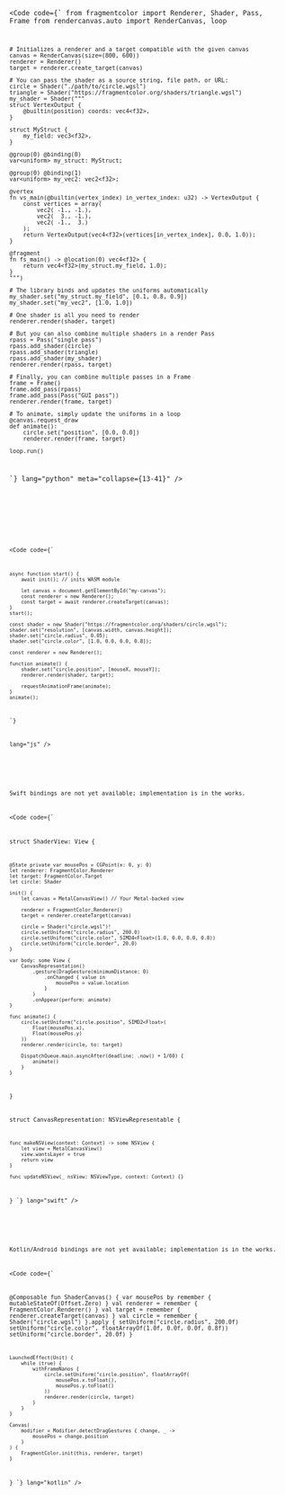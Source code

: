 
<Tabs>

<TabItem label="Python">

<Code code="pip install fragmentcolor rendercanvas glfw" lang="bash" />

<Code
code={`
    from fragmentcolor import Renderer, Shader, Pass, Frame
    from rendercanvas.auto import RenderCanvas, loop

    # Initializes a renderer and a target compatible with the given canvas
    canvas = RenderCanvas(size=(800, 600))
    renderer = Renderer()
    target = renderer.create_target(canvas)

    # You can pass the shader as a source string, file path, or URL:
    circle = Shader("./path/to/circle.wgsl")
    triangle = Shader("https://fragmentcolor.org/shaders/triangle.wgsl")
    my_shader = Shader("""
    struct VertexOutput {
        @builtin(position) coords: vec4<f32>,
    }

    struct MyStruct {
        my_field: vec3<f32>,
    }

    @group(0) @binding(0)
    var<uniform> my_struct: MyStruct;

    @group(0) @binding(1)
    var<uniform> my_vec2: vec2<f32>;

    @vertex
    fn vs_main(@builtin(vertex_index) in_vertex_index: u32) -> VertexOutput {
        const vertices = array(
            vec2( -1., -1.),
            vec2(  3., -1.),
            vec2( -1.,  3.)
        );
        return VertexOutput(vec4<f32>(vertices[in_vertex_index], 0.0, 1.0));
    }

    @fragment
    fn fs_main() -> @location(0) vec4<f32> {
        return vec4<f32>(my_struct.my_field, 1.0);
    }
    """)

    # The library binds and updates the uniforms automatically
    my_shader.set("my_struct.my_field", [0.1, 0.8, 0.9])
    my_shader.set("my_vec2", [1.0, 1.0])

    # One shader is all you need to render
    renderer.render(shader, target)

    # But you can also combine multiple shaders in a render Pass
    rpass = Pass("single pass")
    rpass.add_shader(circle)
    rpass.add_shader(triangle)
    rpass.add_shader(my_shader)
    renderer.render(rpass, target)

    # Finally, you can combine multiple passes in a Frame
    frame = Frame()
    frame.add_pass(rpass)
    frame.add_pass(Pass("GUI pass"))
    renderer.render(frame, target)

    # To animate, simply update the uniforms in a loop
    @canvas.request_draw
    def animate():
        circle.set("position", [0.0, 0.0])
        renderer.render(frame, target)

    loop.run()

`}
lang="python"
meta="collapse={13-41}"
/>

</TabItem>

<TabItem label="JavaScript">

<Code code="npm install fragmentcolor" lang="bash" />

<Code
code={`

    async function start() {
        await init(); // inits WASM module

        let canvas = document.getElementById("my-canvas");
        const renderer = new Renderer();
        const target = await renderer.createTarget(canvas);
    }
    start();

    const shader = new Shader("https://fragmentcolor.org/shaders/circle.wgsl");
    shader.set("resolution", [canvas.width, canvas.height]);
    shader.set("circle.radius", 0.05);
    shader.set("circle.color", [1.0, 0.0, 0.0, 0.8]);

    const renderer = new Renderer();

    function animate() {
        shader.set("circle.position", [mouseX, mouseY]);
        renderer.render(shader, target);

        requestAnimationFrame(animate);
    }
    animate();
`}

lang="js"
/>

</TabItem>

<TabItem label="Swift">

<Aside type="caution" title="Work in progress">
Swift bindings are not yet available; implementation is in the works.
</Aside>

<Code code={`

struct ShaderView: View {

    @State private var mousePos = CGPoint(x: 0, y: 0)
    let renderer: FragmentColor.Renderer
    let target: FragmentColor.Target
    let circle: Shader

    init() {
        let canvas = MetalCanvasView() // Your Metal-backed view

        renderer = FragmentColor.Renderer()
        target = renderer.createTarget(canvas)

        circle = Shader("circle.wgsl")!
        circle.setUniform("circle.radius", 200.0)
        circle.setUniform("circle.color", SIMD4<Float>(1.0, 0.0, 0.0, 0.8))
        circle.setUniform("circle.border", 20.0)
    }

    var body: some View {
        CanvasRepresentation()
            .gesture(DragGesture(minimumDistance: 0)
                .onChanged { value in
                    mousePos = value.location
                }
            )
            .onAppear(perform: animate)
    }

    func animate() {
        circle.setUniform("circle.position", SIMD2<Float>(
            Float(mousePos.x),
            Float(mousePos.y)
        ))
        renderer.render(circle, to: target)

        DispatchQueue.main.asyncAfter(deadline: .now() + 1/60) {
            animate()
        }
    }

}

struct CanvasRepresentation: NSViewRepresentable {

    func makeNSView(context: Context) -> some NSView {
        let view = MetalCanvasView()
        view.wantsLayer = true
        return view
    }

    func updateNSView(_ nsView: NSViewType, context: Context) {}

}
`} lang="swift" />

</TabItem>

<TabItem label="Kotlin">

<Aside type="caution" title="Work in progress">
Kotlin/Android bindings are not yet available; implementation is in the works.
</Aside>

<Code code={`

@Composable
fun ShaderCanvas() {
    var mousePos by remember { mutableStateOf(Offset.Zero) }
    val renderer = remember { FragmentColor.Renderer() }
    val target = remember { renderer.createTarget(canvas) }
    val circle = remember { Shader("circle.wgsl") }.apply {
        setUniform("circle.radius", 200.0f)
        setUniform("circle.color", floatArrayOf(1.0f, 0.0f, 0.0f, 0.8f))
        setUniform("circle.border", 20.0f)
    }

    LaunchedEffect(Unit) {
        while (true) {
            withFrameNanos {
                circle.setUniform("circle.position", floatArrayOf(
                    mousePos.x.toFloat(),
                    mousePos.y.toFloat()
                ))
                renderer.render(circle, target)
            }
        }
    }

    Canvas(
        modifier = Modifier.detectDragGestures { change, _ ->
            mousePos = change.position
        }
    ) {
        FragmentColor.init(this, renderer, target)
    }

}
`} lang="kotlin" />

</TabItem>
</Tabs>
